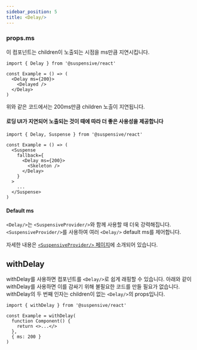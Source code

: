 ```yaml
---
sidebar_position: 5
title: <Delay/>
---
```


### props.ms

이 컴포넌트는 children이 노출되는 시점을 ms만큼 지연시킵니다.

```tsx
import { Delay } from '@suspensive/react'

const Example = () => (
  <Delay ms={200}>
    <Delayed />
  </Delay>
)
```

위와 같은 코드에서는 200ms만큼 children 노출이 지연됩니다.

#### 로딩 UI가 지연되어 노출되는 것이 때에 따라 더 좋은 사용성을 제공합니다

```tsx
import { Delay, Suspense } from '@suspensive/react'

const Example = () => (
  <Suspense
    fallback={
      <Delay ms={200}>
        <Skeleton />
      </Delay>
    }
  >
    ...
  </Suspense>
)
```

#### Default ms

`<Delay/>`는 `<SuspensiveProvider/>`와 함께 사용할 때 더욱 강력해집니다.
`<SuspensiveProvider/>`를 사용하여 여러 `<Delay/>` default ms를 제어합니다.

자세한 내용은 [`<SuspensiveProvider/>` 페이지](./SuspensiveProvider.i18n)에 소개되어 있습니다.

## withDelay

withDelay를 사용하면 컴포넌트를 `<Delay/>`로 쉽게 래핑할 수 있습니다.
아래와 같이 withDelay를 사용하면 이를 감싸기 위해 불필요한 코드를 만들 필요가 없습니다.
withDelay의 두 번째 인자는 children이 없는 `<Delay/>`의 props입니다.

```tsx
import { withDelay } from '@suspensive/react'

const Example = withDelay(
  function Component() {
    return <>...</>
  },
  { ms: 200 }
)
```

